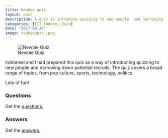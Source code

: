 ```yaml
---
title: Newbie quiz
layout: post
description: A quiz to introduce quizzing to new people  and narrowing down potential recruits.
categories: [IIT Indore, Quiz]
date: "2017-08-20"
image: newbiequiz.jpeg
---
```


![Newbie Quiz](newbiequiz.jpeg)

Indraneel and I had prepared this quiz as a way of introducting quizzing to new people and narrowing down potential recruits.
The quiz covers a broad range of topics, from pop culture, sports, technology, politics

Lots of fun! 

### Questions

Get the [questions.](./Questions.pdf)

### Answers

Get the [answers.](./Answers.pdf)
